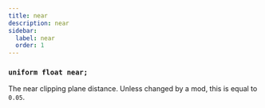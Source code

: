 ```yaml
---
title: near
description: near
sidebar:
  label: near
  order: 1
---
```


### `uniform float near;`

The near clipping plane distance. Unless changed by a mod, this is equal to `0.05`.